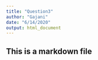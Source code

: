 ```yaml
---
title: "Question3"
author: "Gajani"
date: "6/14/2020"
output: html_document
---
```

## This is a markdown file